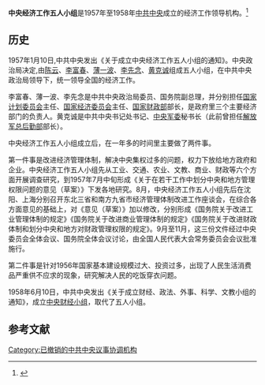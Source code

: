 '''中央经济工作五人小组'''是1957年至1958年[[中共中央|中共中央]]成立的经济工作领导机构。<ref>{{Cite web |url=http://politics.people.com.cn/n/2014/0625/c1001-25199975.html |title=“中央财经领导小组的变迁”，人民网2014年06月25日 |accessdate=2020年10月2日 |archive-date=2018年8月24日 |archive-url=https://web.archive.org/web/20180824235758/http://politics.people.com.cn/n/2014/0625/c1001-25199975.html |dead-url=no }}</ref>

==历史==
1957年1月10日,中共中央发出《关于成立中央经济工作五人小组的通知》。中央政治局决定,由[[陈云|陈云]]、[[李富春|李富春]]、[[薄一波|薄一波]]、[[李先念|李先念]]、[[黄克诚|黄克诚]]组成五人小组，在中共中央政治局领导下，统一领导全国的经济工作。

李富春、薄一波、李先念是中共中央政治局委员、国务院副总理，并分别担任[[国家计划委员会|国家计划委员会]]主任、[[国家经济委员会|国家经济委员会]]主任、[[中华人民共和国财政部|国家财政部]]部长，是政府里三个主要经济部门的负责人。黄克诚是中共中央书记处书记、[[中央军委|中央军委]]秘书长（此前曾担任[[解放军总后勤部|解放军总后勤部]]部长）。

中央经济工作五人小组成立后，在一年多的时间里主要做了两件事。

第一件事是改进经济管理体制，解决中央集权过多的问题，权力下放给地方政府和企业。中央经济工作五人小组先从工业、交通、农业、文教、商业、财政等六个方面开展调查研究，到1957年7月中旬形成《关于在若干工作中划分中央和地方管理权限问题的意见（草案）》下发各地研究。8月，中央经济工作五人小组先后在沈阳、上海分别召开东北三省和南方九省市经济管理体制改进工作座谈会，在综合各方面意见的基础上，对《意见（草案）》加以修改，分别形成《国务院关于改进工业管理体制的规定》《国务院关于改进商业管理体制的规定》《国务院关于改进财政体制和划分中央和地方对财政管理权限的规定》。9月至11月，这三份文件经过中央委员会全体会议、国务院全体会议讨论，由全国人民代表大会常务委员会会议批准施行。

第二件事是针对1956年国家基本建设规模过大、投资过多，出现了人民生活消费品严重供不应求的现象，研究解决人民的吃饭穿衣问题。 

1958年6月10日，中共中央发出《关于成立财经、政法、外事、科学、文教小组的通知》，成立[[中央财经小组|中央财经小组]]，取代了五人小组。
==参考文献==
<references/>
[[Category:已撤销的中共中央议事协调机构|Category:已撤销的中共中央议事协调机构]]